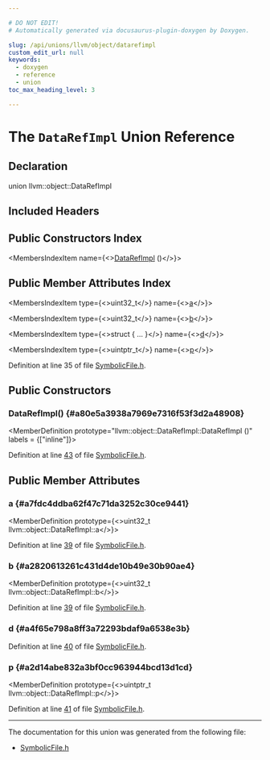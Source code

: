 ```yaml
---

# DO NOT EDIT!
# Automatically generated via docusaurus-plugin-doxygen by Doxygen.

slug: /api/unions/llvm/object/datarefimpl
custom_edit_url: null
keywords:
  - doxygen
  - reference
  - union
toc_max_heading_level: 3

---
```





# The `DataRefImpl` Union Reference

<DoxygenPage pluginConfig={pluginConfig}>



## Declaration

<CodeBlock>union llvm::object::DataRefImpl</CodeBlock>

## Included Headers

<IncludesList>
<IncludesListItem
  filePath="llvm/Object/SymbolicFile.h"
  permalink="/docs/api/files/include/include/llvm/include/llvm/object/symbolicfile-h"
  isLocal="true" />
</IncludesList>

## Public Constructors Index

<MembersIndex>

<MembersIndexItem
  name={<><a href="#a80e5a3938a7969e7316f53f3d2a48908">DataRefImpl</a> ()</>}>
</MembersIndexItem>

</MembersIndex>

## Public Member Attributes Index

<MembersIndex>

<MembersIndexItem
  type={<>uint32&#95;t</>}
  name={<><a href="#a7fdc4ddba62f47c71da3252c30ce9441">a</a></>}>
</MembersIndexItem>

<MembersIndexItem
  type={<>uint32&#95;t</>}
  name={<><a href="#a2820613261c431d4de10b49e30b90ae4">b</a></>}>
</MembersIndexItem>

<MembersIndexItem
  type={<>struct &#123; ... &#125;</>}
  name={<><a href="#a4f65e798a8ff3a72293bdaf9a6538e3b">d</a></>}>
</MembersIndexItem>

<MembersIndexItem
  type={<>uintptr&#95;t</>}
  name={<><a href="#a2d14abe832a3bf0cc963944bcd13d1cd">p</a></>}>
</MembersIndexItem>

</MembersIndex>


Definition at line 35 of file <a href="/docs/api/files/include/include/llvm/include/llvm/object/symbolicfile-h">SymbolicFile.h</a>.

<SectionDefinition>

## Public Constructors

### DataRefImpl() {#a80e5a3938a7969e7316f53f3d2a48908}

<MemberDefinition
  prototype="llvm::object::DataRefImpl::DataRefImpl ()"
  labels = {["inline"]}>

Definition at line <a href="/docs/api/files/include/include/llvm/include/llvm/object/symbolicfile-h/#l00043">43</a> of file <a href="/docs/api/files/include/include/llvm/include/llvm/object/symbolicfile-h">SymbolicFile.h</a>.
</MemberDefinition>

</SectionDefinition>

<SectionDefinition>

## Public Member Attributes

### a {#a7fdc4ddba62f47c71da3252c30ce9441}

<MemberDefinition
  prototype={<>uint32&#95;t llvm::object::DataRefImpl::a</>}>

Definition at line <a href="/docs/api/files/include/include/llvm/include/llvm/object/symbolicfile-h/#l00039">39</a> of file <a href="/docs/api/files/include/include/llvm/include/llvm/object/symbolicfile-h">SymbolicFile.h</a>.
</MemberDefinition>

### b {#a2820613261c431d4de10b49e30b90ae4}

<MemberDefinition
  prototype={<>uint32&#95;t llvm::object::DataRefImpl::b</>}>

Definition at line <a href="/docs/api/files/include/include/llvm/include/llvm/object/symbolicfile-h/#l00039">39</a> of file <a href="/docs/api/files/include/include/llvm/include/llvm/object/symbolicfile-h">SymbolicFile.h</a>.
</MemberDefinition>

### d {#a4f65e798a8ff3a72293bdaf9a6538e3b}

<MemberDefinition
  prototype="struct llvm::object::DataRefImpl llvm::object::DataRefImpl::d">

Definition at line <a href="/docs/api/files/include/include/llvm/include/llvm/object/symbolicfile-h/#l00040">40</a> of file <a href="/docs/api/files/include/include/llvm/include/llvm/object/symbolicfile-h">SymbolicFile.h</a>.
</MemberDefinition>

### p {#a2d14abe832a3bf0cc963944bcd13d1cd}

<MemberDefinition
  prototype={<>uintptr&#95;t llvm::object::DataRefImpl::p</>}>

Definition at line <a href="/docs/api/files/include/include/llvm/include/llvm/object/symbolicfile-h/#l00041">41</a> of file <a href="/docs/api/files/include/include/llvm/include/llvm/object/symbolicfile-h">SymbolicFile.h</a>.
</MemberDefinition>

</SectionDefinition>

<hr/>

The documentation for this union was generated from the following file:

<ul>
<li><a href="/docs/api/files/include/include/llvm/include/llvm/object/symbolicfile-h">SymbolicFile.h</a></li>
</ul>

</DoxygenPage>
